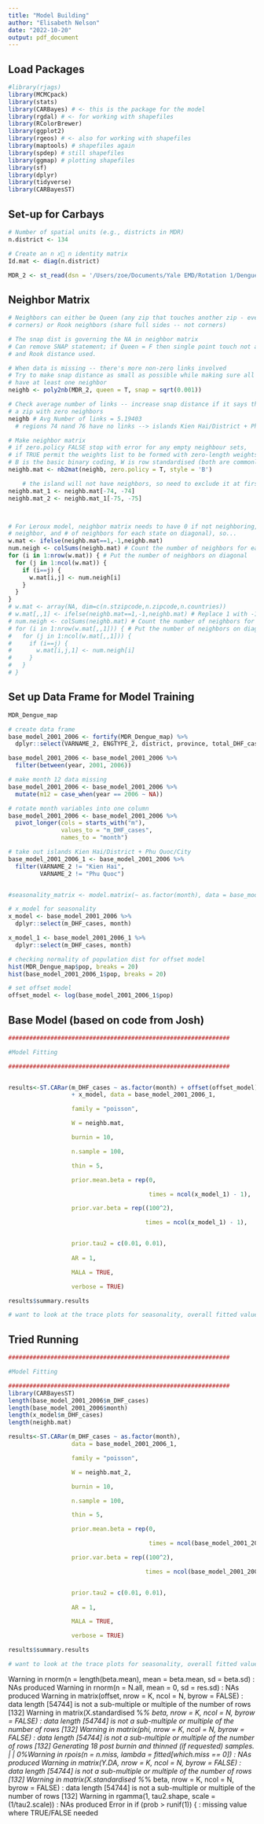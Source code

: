 ```yaml
---
title: "Model Building"
author: "Elisabeth Nelson"
date: "2022-10-20"
output: pdf_document
---
```

## Load Packages
```r
#library(rjags)
library(MCMCpack)
library(stats)
library(CARBayes) # <- this is the package for the model
library(rgdal) # <- for working with shapefiles
library(RColorBrewer) 
library(ggplot2)
library(rgeos) # <- also for working with shapefiles
library(maptools) # shapefiles again
library(spdep) # still shapefiles 
library(ggmap) # plotting shapefiles 
library(sf)
library(dplyr)
library(tidyverse)
library(CARBayesST)

```


## Set-up for Carbays
```r
# Number of spatial units (e.g., districts in MDR)
n.district <- 134

# Create an n x􏰀 n identity matrix
Id.mat <- diag(n.district)

MDR_2 <- st_read(dsn = '/Users/zoe/Documents/Yale EMD/Rotation 1/Dengue - Vietnam/dengue_exploration/Data/MDR Updated map/VMD_districts_2022.shp')

```

## Neighbor Matrix
```r
# Neighbors can either be Queen (any zip that touches another zip - even at 
# corners) or Rook neighbors (share full sides -- not corners)

# The snap dist is governing the NA in neighbor matrix
# Can remove SNAP statement; if Queen = F then single point touch not allowed 
# and Rook distance used.

# When data is missing -- there's more non-zero links involved 
# Try to make snap distance as small as possible while making sure all states 
# have at least one neighbor
neighb <- poly2nb(MDR_2, queen = T, snap = sqrt(0.001))

# Check average number of links -- increase snap distance if it says there is 
# a zip with zero neighbors
neighb # Avg Number of links = 5.19403 
  # regions 74 nand 76 have no links --> islands Kien Hai/District + Phu Quoc/City

# Make neighbor matrix 
# if zero.policy FALSE stop with error for any empty neighbour sets, 
# if TRUE permit the weights list to be formed with zero-length weights vectors
# B is the basic binary coding, W is row standardised (both are commonly used)
neighb.mat <- nb2mat(neighb, zero.policy = T, style = 'B')

    # the island will not have neighbors, so need to exclude it at first
neighb.mat_1 <- neighb.mat[-74, -74]
neighb.mat_2 <- neighb.mat_1[-75, -75]



# For Leroux model, neighbor matrix needs to have 0 if not neighboring, -1 if 
# neighbor, and # of neighbors for each state on diagonal), so...
w.mat <- ifelse(neighb.mat==1,-1,neighb.mat)
num.neigh <- colSums(neighb.mat) # Count the number of neighbors for each state
for (i in 1:nrow(w.mat)) { # Put the number of neighbors on diagonal
  for (j in 1:ncol(w.mat)) {
    if (i==j) {
      w.mat[i,j] <- num.neigh[i]
    }
  }
}
# w.mat <- array(NA, dim=c(n.stzipcode,n.zipcode,n.countries))
# w.mat[,,1] <- ifelse(neighb.mat==1,-1,neighb.mat) # Replace 1 with -1
# num.neigh <- colSums(neighb.mat) # Count the number of neighbors for each state
# for (i in 1:nrow(w.mat[,,1])) { # Put the number of neighbors on diagonal
#   for (j in 1:ncol(w.mat[,,1])) {
#     if (i==j) {
#       w.mat[i,j,1] <- num.neigh[i]
#     }
#   }
# }


```

## Set up Data Frame for Model Training
```r
MDR_Dengue_map

# create data frame
base_model_2001_2006 <- fortify(MDR_Dengue_map) %>%
  dplyr::select(VARNAME_2, ENGTYPE_2, district, province, total_DHF_cases, year, m1, m2, m3, m4, m5, m6, m7, m8, m9, m10, m11, m12, updated_district_code.y, pop, DHF_incidence, log_DHF_incidence, geometry) 

base_model_2001_2006 <- base_model_2001_2006 %>% 
  filter(between(year, 2001, 2006))

# make month 12 data missing
base_model_2001_2006 <- base_model_2001_2006 %>%
  mutate(m12 = case_when(year == 2006 ~ NA))

# rotate month variables into one column
base_model_2001_2006 <- base_model_2001_2006 %>%
  pivot_longer(cols = starts_with("m"), 
               values_to = "m_DHF_cases", 
               names_to = "month")

# take out islands Kien Hai/District + Phu Quoc/City
base_model_2001_2006_1 <- base_model_2001_2006 %>%
  filter(VARNAME_2 != "Kien Hai", 
         VARNAME_2 != "Phu Quoc")


#seasonality_matrix <- model.matrix(~ as.factor(month), data = base_model_2001_2006)

# x_model for seasonality
x_model <- base_model_2001_2006 %>%
  dplyr::select(m_DHF_cases, month)

x_model_1 <- base_model_2001_2006_1 %>%
  dplyr::select(m_DHF_cases, month)

# checking normality of population dist for offset model
hist(MDR_Dengue_map$pop, breaks = 20) 
hist(base_model_2001_2006_1$pop, breaks = 20) 

# set offset model
offset_model <- log(base_model_2001_2006_1$pop)

```



## Base Model (based on code from Josh)
```r
###############################################################

#Model Fitting

###############################################################


results<-ST.CARar(m_DHF_cases ~ as.factor(month) + offset(offset_model) 
                  + x_model, data = base_model_2001_2006_1,

                  family = "poisson",

                  W = neighb.mat,

                  burnin = 10, 

                  n.sample = 100,

                  thin = 5,

                  prior.mean.beta = rep(0,

                                        times = ncol(x_model_1) - 1),

                  prior.var.beta = rep((100^2),

                                       times = ncol(x_model_1) - 1),


                  prior.tau2 = c(0.01, 0.01),
                  
                  AR = 1,

                  MALA = TRUE,

                  verbose = TRUE)

results$summary.results

# want to look at the trace plots for seasonality, overall fitted value (probably won't converge with lower numbers of runs)

```

## Tried Running

```r
###############################################################

#Model Fitting

###############################################################
library(CARBayesST)
length(base_model_2001_2006$m_DHF_cases)
length(base_model_2001_2006$month)
length(x_model$m_DHF_cases)
length(neighb.mat)

results<-ST.CARar(m_DHF_cases ~ as.factor(month), 
                  data = base_model_2001_2006_1,

                  family = "poisson",

                  W = neighb.mat_2,

                  burnin = 10, 

                  n.sample = 100,

                  thin = 5,

                  prior.mean.beta = rep(0,

                                        times = ncol(base_model_2001_2006_1) - 1),

                  prior.var.beta = rep((100^2),

                                       times = ncol(base_model_2001_2006_1) - 1),


                  prior.tau2 = c(0.01, 0.01),
                  
                  AR = 1,

                  MALA = TRUE,

                  verbose = TRUE)

results$summary.results

# want to look at the trace plots for seasonality, overall fitted value (probably won't converge with lower numbers of runs)

```
Warning in rnorm(n = length(beta.mean), mean = beta.mean, sd = beta.sd) :
  NAs produced
Warning in rnorm(n = N.all, mean = 0, sd = res.sd) : NAs produced
Warning in matrix(offset, nrow = K, ncol = N, byrow = FALSE) :
  data length [54744] is not a sub-multiple or multiple of the number of rows [132]
Warning in matrix(X.standardised %*% beta, nrow = K, ncol = N, byrow = FALSE) :
  data length [54744] is not a sub-multiple or multiple of the number of rows [132]
Warning in matrix(phi, nrow = K, ncol = N, byrow = FALSE) :
  data length [54744] is not a sub-multiple or multiple of the number of rows [132]
Generating 18 post burnin and thinned (if requested) samples.
  |                                                                                 |   0%Warning in rpois(n = n.miss, lambda = fitted[which.miss == 0]) :
  NAs produced
Warning in matrix(Y.DA, nrow = K, ncol = N, byrow = FALSE) :
  data length [54744] is not a sub-multiple or multiple of the number of rows [132]
Warning in matrix(X.standardised %*% beta, nrow = K, ncol = N, byrow = FALSE) :
  data length [54744] is not a sub-multiple or multiple of the number of rows [132]
Warning in rgamma(1, tau2.shape, scale = (1/tau2.scale)) : NAs produced
Error in if (prob > runif(1)) { : missing value where TRUE/FALSE needed